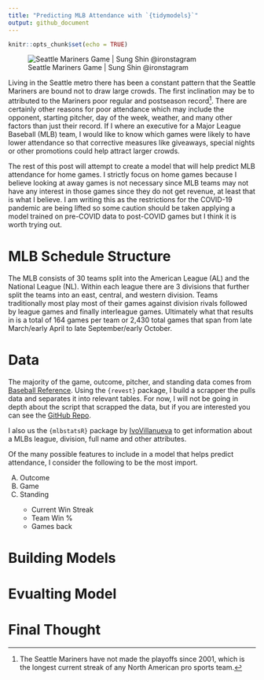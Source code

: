```yaml
---
title: "Predicting MLB Attendance with `{tidymodels}`"
output: github_document
---
```


```r
knitr::opts_chunk$set(echo = TRUE)
```

![Seattle Mariners Game | Sung Shin @ironstagram](img/sea_mariners.jpg)

Living in the Seattle metro there has been a constant pattern that the Seattle Mariners are bound not to draw large crowds. The first inclination may be to attributed to the Mariners poor regular and postseason record^[The Seattle Mariners have not made the playoffs since 2001, which is the longest current streak of any North American pro sports team.]. There are certainly other reasons for poor attendance which may include the opponent, starting pitcher, day of the week, weather, and many other factors than just their record. If I where an executive for a Major League Baseball (MLB) team, I would like to know which games were likely to have lower attendance so that corrective measures like giveaways, special nights or other promotions could help attract larger crowds. 

The rest of this post will attempt to create a model that will help predict MLB attendance for home games. I strictly focus on home games because I believe looking at away games is not necessary since MLB teams may not have any interest in those games since they do not get revenue, at least that is what I believe. I am writing this as the restrictions for the COVID-19 pandemic are being lifted so some caution should be taken applying a model trained on pre-COVID data to post-COVID games but I think it is worth trying out. 

# MLB Schedule Structure

The MLB consists of 30 teams split into the American League (AL) and the National League (NL). Within each league there are 3 divisions that further split the teams into an east, central, and western division. Teams traditionally most play most of their games against division rivals followed by league games and finally interleague games. Ultimately what that results in is a total of 164 games per team or 2,430 total games that span from late March/early April to late September/early October. 


# Data

The majority of the game, outcome, pitcher, and standing data comes from [Baseball Reference](https://www.baseball-reference.com/teams/). Using the `{revest}` package, I build a scrapper the pulls data and separates it into relevant tables. For now, I will not be going in depth about the script that scrapped the data, but if you are interested you can see the [GitHub Repo](https://github.com/Edgar-Zamora/My-Work/blob/master/Tidymodels/MLB/get_data.R).

I also us the `{mlbstatsR}` package by [IvoVillanueva](https://github.com/IvoVillanueva) to get information about a MLBs league, division, full name and other attributes.

Of the many possible features to include in a model that helps predict attendance, I consider the following to be the most import.

<ol type="A">
  <li>Outcome</li>
  <li>Game</li>
  <li>Standing</li>
    <ul>
      <li>Current Win Streak</li>
      <li>Team Win %</li>
      <li>Games back</li>
    </ul>
</ol>



# Building Models





# Evualting Model


# Final Thought




